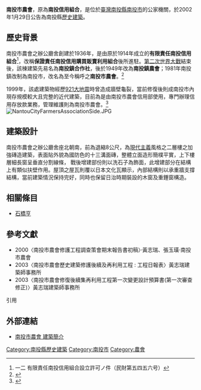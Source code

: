 {{tw monument
|name=南投市農會
|formername=
|image=NantouCityFarmersAssociation.png
|imagename=南投市農會大樓
|othername=南投信用組合、南投信用購買販賣利用組合
|formalname=
|level=[[歷史建築_(中華民國)|歷史建築]]
|class=其他設施
|time= {{TWN-JPN}}昭和十一年（1936年）
|location={{ROC-TW}}南投縣南投市彰仁里龍井街62號
|open=公家機關 
|cost=
|website=
|reg_url=https://nchdb.boch.gov.tw/assets/overview/historicalBuilding/20020129000003
}}
'''南投市農會'''，原為'''南投信用組合'''，是位於[[臺灣|臺灣]][[南投縣|南投縣]][[南投市|南投市]]的公家機關，於2002年1月29日公告為南投縣[[歷史建築_(中華民國)|歷史建築]]。

==歷史背景==
南投市農會之辦公廳舍創建於1936年，是由原於1914年成立的'''有限責任南投信用組合'''<ref>一二 有限責任南投信用組合設立許可ノ件（民財第五四五六号）</ref>，改稱'''保證責任南投信用購買販賣利用組合'''後所進駐。[[第二次世界大戰|第二次世界大戰]]結束後，該棟建築先易名為'''南投鎮合作社'''，後於1949年改為'''南投鎮農會'''；1981年南投鎮改制為南投市，改名為至今稱呼之'''南投市農會'''。<ref>{{Cite book|title=〈戰後臺灣中部地區的農業發展(1950-2010)〉|last=張孟秋|publisher=中興大學歷史學系|year=2017|isbn=|location=台中市|language=zh-tw}}</ref>

1999年，該處建築物經歷[[921大地震|921大地震]]時曾造成牆壁龜裂，當前修復後則成南投市內現存規模較大且完整的近代建築，目前為是由南投市農會信用部使用，專門辦理信用存放款業務，管理維護則為南投市農會。<ref>{{Cite book|title=〈九二一震災歷史建築「南投市農會」修復及再利用修護工程：工作報告書〉|last=謝文泰計畫主持;陳佩琪、黃志瑞共同主持|publisher=南投市農會|year=2003|isbn=|location=南投縣|language=zh-tw}}</ref>
[[File:NantouCityFarmersAssociationSide.JPG|thumb]] 
==建築設計==
南投市農會之辦公廳舍座北朝南，前為退縮8公尺，為[[現代主義|現代主義]]風格之二層樓之加強磚造建築，表面貼外貌為國防色的十三溝面磚，整體立面造形簡樸平實，上下樓層細長窗呈垂直分割線條，
戰後增建部份則以洗石子為飾面，此增建部分在結構上有類似扶壁作用。屋頂之屋瓦則覆以日本文化瓦顯示，內部結構則以承重牆支撐結構，當前建築情況保持完好，同時也保留日治時期裝設的木窗及重錘窗構造。


== 相關條目 ==
*[[石橋亨|石橋亨]]
==參考文獻==
*2000〈南投市農會修護工程調查策會期末報告書初稿〉·黃志瑞、張玉璜·南投市農會
*2003〈南投市農會歷史建築修護後續及再利用工程 : 工程日報表〉黃志瑞建築師事務所
*2003〈南投市農會修復後續集再利用工程第一次變更設計預算書(第一次審查修正)〉黃志瑞建築師事務所
;引用
{{portal bar|台灣|border=no}}
{{reflist|30em}}

{{Commons cat|Nantou City Farmers' Association}}


==外部連結==
*[http://ntcfa.naffic.org.tw/webpad/webpad.aspx?EpfJdId9UuDArIQ2InAUefVXMMEcIZRtfJNXVRlOKuk%3D 南投市農會 建築簡介] {{Wayback|url=http://ntcfa.naffic.org.tw/webpad/webpad.aspx?EpfJdId9UuDArIQ2InAUefVXMMEcIZRtfJNXVRlOKuk%3D |date=20210817190309 }}

{{南投縣文化資產}}
[[Category:南投縣歷史建築|Category:南投縣歷史建築]]
[[Category:南投市|Category:南投市]]
[[Category:農會|Category:農會]]